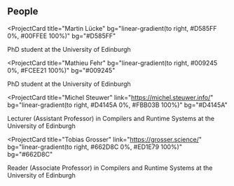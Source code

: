 ## People

<ProjectCard
  title="Martin Lücke"
  bg="linear-gradient(to right, #D585FF 0%, #00FFEE 100%)"
  bg="#D585FF"
>
  PhD student at the University of Edinburgh
</ProjectCard>

<ProjectCard
  title="Mathieu Fehr"
  bg="linear-gradient(to right, #009245 0%, #FCEE21 100%)"
  bg="#009245"
>
  PhD student at the University of Edinburgh
</ProjectCard>

<ProjectCard
  title="Michel Steuwer"
  link="https://michel.steuwer.info/"
  bg="linear-gradient(to right, #D4145A 0%, #FBB03B 100%)"
  bg="#D4145A"
>
  Lecturer (Assistant Professor) in Compilers and Runtime Systems at the University of Edinburgh
</ProjectCard>

<ProjectCard
  title="Tobias Grosser"
  link="https://grosser.science/"
  bg="linear-gradient(to right, #662D8C 0%, #ED1E79 100%)"
  bg="#662D8C"
>
  Reader (Associate Professor) in Compilers and Runtime Systems at the University of Edinburgh
</ProjectCard>